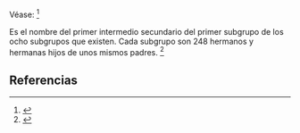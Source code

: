 Véase: <ref name="n0">{{lib|LU|77|8|2}}</ref> 

Es el nombre del primer intermedio secundario del primer subgrupo de los ocho subgrupos que existen. Cada subgrupo son 248 hermanos y hermanas hijos de unos mismos padres. <ref name="n1">{{lib|LU|77|6|4}}</ref> 

== Referencias ==

<references/>
